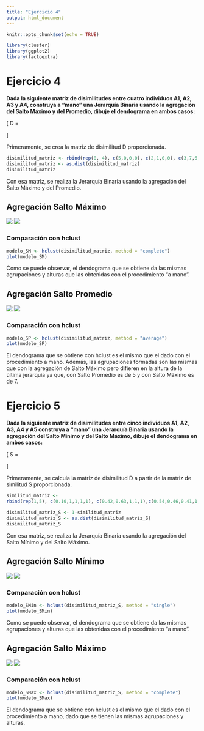 ```yaml
---
title: "Ejercicio 4"
output: html_document
---
```


```r
knitr::opts_chunk$set(echo = TRUE)
```

```r
library(cluster)
library(ggplot2)
library(factoextra)
```


# Ejercicio 4
**Dada la siguiente matriz de disimilitudes entre cuatro individuos A1, A2, A3 y A4, construya a "mano" una Jerarquía Binaria usando la agregación del Salto Máximo y del Promedio, dibuje el dendograma en ambos casos: **

\[
D = \begin{bmatrix}
0 &   &   &    \\
5 & 0 &   &  \\
2 & 1 & 0 &   \\
3 & 7 & 6 & 0 \\
\end{bmatrix} 
\]

Primeramente, se crea la matriz de disimilitud D proporcionada.
```r
disimilitud_matriz <- rbind(rep(0, 4), c(5,0,0,0), c(2,1,0,0), c(3,7,6,0))
disimilitud_matriz <- as.dist(disimilitud_matriz)
disimilitud_matriz

```

Con esa matriz, se realiza la Jerarquía Binaria usando la agregación del Salto
Máximo y del Promedio.

## Agregación Salto Máximo
<img src= "JB_1.jpg">
<img src= "dendograma1.jpg">

### Comparación con hclust
```r
modelo_SM <- hclust(disimilitud_matriz, method = "complete")
plot(modelo_SM)
```

Como se puede observar, el dendograma que se obtiene da las mismas agrupaciones
y alturas que las obtenidas con el procedimiento "a mano".

## Agregación Salto Promedio
<img src= "JB_2.jpg">
<img src= "dendograma2.jpg">

### Comparación con hclust
```r
modelo_SP <- hclust(disimilitud_matriz, method = "average")
plot(modelo_SP)
```

El dendograma que se obtiene con hclust es el mismo que el dado con el
procedimiento a mano. Además, las agrupaciones formadas son las mismas que
con la agregación de Salto Máximo pero difieren en la altura de la última 
jerarquía ya que, con Salto Promedio es de 5 y con Salto Máximo es de 7.

# Ejercicio 5
**Dada la siguiente matriz de disimilitudes entre cinco individuos A1, A2, A3, A4 y A5 construya a "mano" una Jerarquía Binaria usando la agregación del Salto Mínimo y del Salto Máximo, dibuje el dendograma en ambos casos: **

\[
S = \begin{bmatrix}
0.10 & 1    &      &      & \\
0.42 & 0.63 & 1    &      &  \\
0.54 & 0.46 & 0.41 & 1    &   \\
0.35 & 0.98 & 0.85 & 0.73 & 1  \\
\end{bmatrix} 
\]

Primeramente, se calcula la matriz de disimilitud D a partir de la matriz de
similitud S proporcionada.
```r
similitud_matriz <- 
rbind(rep(1,5), c(0.10,1,1,1,1), c(0.42,0.63,1,1,1),c(0.54,0.46,0.41,1,1),c(0.35,0.98,0.85,0.73,1))

disimilitud_matriz_S <- 1-similitud_matriz
disimilitud_matriz_S <- as.dist(disimilitud_matriz_S)
disimilitud_matriz_S

```

Con esa matriz, se realiza la Jerarquía Binaria usando la agregación del Salto
Mínimo y del Salto Máximo.

## Agregación Salto Mínimo
<img src= "JB_3.jpg">
<img src= "dendograma3.jpg">

### Comparación con hclust
```r
modelo_SMin <- hclust(disimilitud_matriz_S, method = "single")
plot(modelo_SMin)
```

Como se puede observar, el dendograma que se obtiene da las mismas agrupaciones
y alturas que las obtenidas con el procedimiento "a mano".

## Agregación Salto Máximo
<img src= "JB_4.jpg">
<img src= "dendograma4.jpg">

### Comparación con hclust
```r
modelo_SMax <- hclust(disimilitud_matriz_S, method = "complete")
plot(modelo_SMax)
```

El dendograma que se obtiene con hclust es el mismo que el dado con el
procedimiento a mano, dado que se tienen las mismas agrupaciones y alturas.